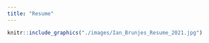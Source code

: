 ```yaml
---
title: "Resume"
---
```


```r
knitr::include_graphics("./images/Ian_Brunjes_Resume_2021.jpg")
```